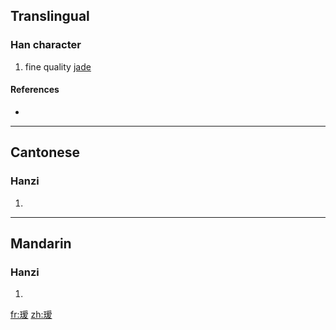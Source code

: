 {{also|璦}}
==Translingual==

===Han character===
{{Han char|rn=96|rad=玉|as=10|sn=14|four=|canj=一土月月水 (MGBBE), X一土月月 (XMGBB)}}

# fine quality [[jade]]

====References====
* {{Han ref|kx=0740.111|hdz=21131.070|uh=7477|ud=29815}}

----

==Cantonese==

===Hanzi===
{{yue-hanzi|jyut=|y=oi3|tra=璦}}

# {{defn|Cantonese|sort=玉10}}

----

==Mandarin==

===Hanzi===
{{cmn-hanzi|tra=璦|pin=[[ài]] ([[ai4]])|wg=ai<sup>4</sup>}}

# {{defn|Mandarin|sort=玉10}}

[[fr:瑷]]
[[zh:瑷]]